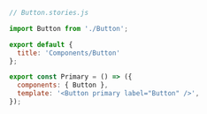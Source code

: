 ```js
// Button.stories.js

import Button from './Button';

export default { 
  title: 'Components/Button' 
};

export const Primary = () => ({
  components: { Button },
  template: '<Button primary label="Button" />',
});
```
